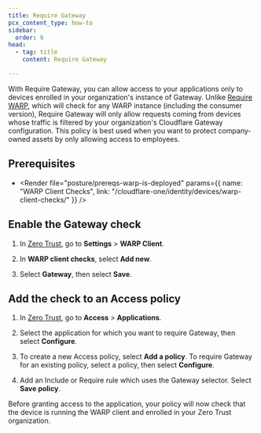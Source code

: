 ```yaml
---
title: Require Gateway
pcx_content_type: how-to
sidebar:
  order: 9
head:
  - tag: title
    content: Require Gateway

---
```



With Require Gateway, you can allow access to your applications only to devices enrolled in your organization's instance of Gateway. Unlike [Require WARP](/cloudflare-one/identity/devices/warp-client-checks/require-warp/), which will check for any WARP instance (including the consumer version), Require Gateway will only allow requests coming from devices whose traffic is filtered by your organization's Cloudflare Gateway configuration. This policy is best used when you want to protect company-owned assets by only allowing access to employees.

## Prerequisites

* <Render file="posture/prereqs-warp-is-deployed" params={{ name: "WARP Client Checks", link: "/cloudflare-one/identity/devices/warp-client-checks/" }} />

## Enable the Gateway check

1. In [Zero Trust](https://one.dash.cloudflare.com), go to **Settings** > **WARP Client**.

2. In **WARP client checks**, select **Add new**.

3. Select **Gateway**, then select **Save**.

## Add the check to an Access policy

1. In [Zero Trust](https://one.dash.cloudflare.com), go to **Access** > **Applications**.

2. Select the application for which you want to require Gateway, then select **Configure**.

3. To create a new Access policy, select **Add a policy**. To require Gateway for an existing policy, select a policy, then select **Configure**.

4. Add an Include or Require rule which uses the Gateway selector. Select **Save policy**.

Before granting access to the application, your policy will now check that the device is running the WARP client and enrolled in your Zero Trust organization.
